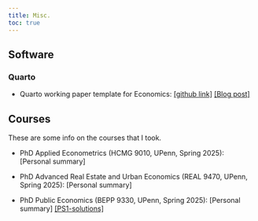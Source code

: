 ```yaml
---
title: Misc.
toc: true
---
```


## Software

### Quarto

- Quarto working paper template for Economics: [\[github link\]](https://github.com/hchulkim/econ-paper-template/tree/main) [\[Blog post\]](https://hchulkim.github.io/posts/quarto-paper-template/)

## Courses

These are some info on the courses that I took.

- PhD Applied Econometrics (HCMG 9010, UPenn, Spring 2025): [Personal summary] 

- PhD Advanced Real Estate and Urban Economics (REAL 9470, UPenn, Spring 2025): [Personal summary] 

- PhD Public Economics (BEPP 9330, UPenn, Spring 2025): [Personal summary] [\[PS1-solutions\]](ps/bepp-9330-1.pdf) 
